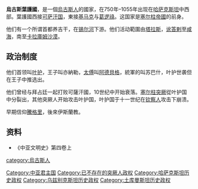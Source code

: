 {{nofootnotes|time=2011-01-23T12:49:34+00:00}}
{{refimprove|time=2011-01-23T12:49:34+00:00}}
{{哈萨克斯坦历史}}
'''烏古斯葉護國'''，是一個[[烏古斯人|烏古斯人]]的國家，在750年–1055年出现在[[哈萨克斯坦|哈萨克斯坦]]中西部。葉護國西接[[可萨汗国|可萨汗国]]，東接[[基马克|基马克]]与[[葛逻祿|葛逻祿]]。这国家是[[塞尔柱帝國|塞尔柱帝國]]的前身。

他们有一个所谓首都养吉干，在[[锡尔河|锡尔河]]下游。他们活动範圍由[[塔拉斯|塔拉斯]]，[[讹答剌|讹答剌]]至[[咸海|咸海]]，南至[[卡拉庫姆沙漠|卡拉庫姆沙漠]]。

==政治制度==
他们首领叫[[叶护|叶护]]，王子叫亦納勒，[[太傅|太傅]]叫[[阿德貝格|阿德貝格]]，統軍的叫苏巴什，叶护世袭但在王子中推选出。

他们曾经与拜占廷一起打败可薩汗國，10世纪中开始衰落。[[塞尔柱|塞尔柱]][[突厥|突厥]]從叶护国中分裂出，其他突厥人开始攻击叶护国，叶护国于十一世纪在[[钦察人|钦察人]]攻击下崩溃。

早期信仰[[騰格里|騰格里]]，後來伊斯蘭教。

==资料==
*《中亚文明史》第四卷上

[[category:烏古斯人|category:烏古斯人]]
[[Category:中亚君主国|Category:中亚君主国]]
[[Category:已不存在的突厥人政权|Category:已不存在的突厥人政权]]
[[Category:哈萨克斯坦历史政权|Category:哈萨克斯坦历史政权]]
[[Category:乌兹别克斯坦历史政权|Category:乌兹别克斯坦历史政权]]
[[Category:土库曼斯坦历史政权|Category:土库曼斯坦历史政权]]